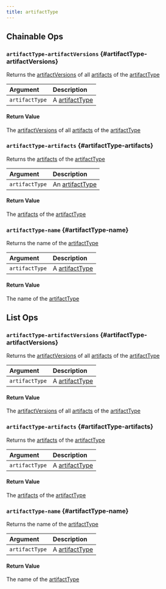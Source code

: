 ```yaml
---
title: artifactType
---
```

## Chainable Ops
### `artifactType-artifactVersions` {#artifactType-artifactVersions}

Returns the [artifactVersions](/models/ref/query-panel/artifact-version) of all [artifacts](/models/ref/query-panel/artifact) of the [artifactType](/models/ref/query-panel/artifact-type)

| Argument | Description |
| :--- | :--- |
| `artifactType` | A [artifactType](/models/ref/query-panel/artifact-type) |

#### Return Value
The [artifactVersions](/models/ref/query-panel/artifact-version/) of all [artifacts](/models/ref/query-panel/artifact/) of the [artifactType](/models/ref/query-panel/artifact-type/)

### `artifactType-artifacts` {#artifactType-artifacts}

Returns the [artifacts](/models/ref/query-panel/artifact) of the [artifactType](/models/ref/query-panel/artifact-type/)

| Argument | Description |
| :--- | :--- |
| `artifactType` | An [artifactType](/models/ref/query-panel/artifact-type/) |

#### Return Value
The [artifacts](/models/ref/query-panel/artifact) of the [artifactType](/models/ref/query-panel/artifact-type/)

### `artifactType-name` {#artifactType-name}

Returns the name of the [artifactType](/models/ref/query-panel/artifact-type/)

| Argument | Description |
| :--- | :--- |
| `artifactType` | A [artifactType](/models/ref/query-panel/artifact-type) |

#### Return Value
The name of the [artifactType](/models/ref/query-panel/artifact-type)


## List Ops
### `artifactType-artifactVersions` {#artifactType-artifactVersions}

Returns the [artifactVersions](/models/ref/query-panel/artifact-version) of all [artifacts](/models/ref/query-panel/artifact) of the [artifactType](/models/ref/query-panel/artifact-type)

| Argument | Description |
| :--- | :--- |
| `artifactType` | A [artifactType](/models/ref/query-panel/artifact-type) |

#### Return Value
The [artifactVersions](/models/ref/query-panel/artifact-version) of all [artifacts](/models/ref/query-panel/artifact) of the [artifactType](/models/ref/query-panel/artifact-type)

### `artifactType-artifacts` {#artifactType-artifacts}

Returns the [artifacts](/models/ref/query-panel/artifact) of the [artifactType](/models/ref/query-panel/artifact-type)

| Argument | Description |
| :--- | :--- |
| `artifactType` | A [artifactType](/models/ref/query-panel/artifact-type) |

#### Return Value
The [artifacts](/models/ref/query-panel/artifact) of the [artifactType](/models/ref/query-panel/artifact-type)

### `artifactType-name` {#artifactType-name}

Returns the name of the [artifactType](/models/ref/query-panel/artifact-type)

| Argument | Description |
| :--- | :--- |
| `artifactType` | A [artifactType](/models/ref/query-panel/artifact-type) |

#### Return Value
The name of the [artifactType](/models/ref/query-panel/artifact-type)

